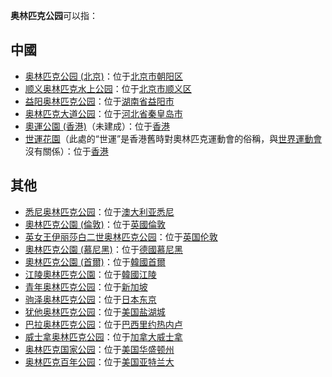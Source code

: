{{noteTA
|G1=Country
}}
'''奥林匹克公园'''可以指：

== 中國 ==
* [[奥林匹克公园_(北京)|奥林匹克公园 (北京)]]：位于[[北京市|北京市]][[朝阳区_(北京市)|朝阳区]]
* [[顺义奥林匹克水上公园|顺义奥林匹克水上公园]]：位于[[北京市|北京市]][[顺义区|顺义区]]
* [[益阳奥林匹克公园|益阳奥林匹克公园]]：位于[[湖南省|湖南省]][[益阳市|益阳市]]
* [[奥林匹克大道公园|奥林匹克大道公园]]：位于[[河北省|河北省]][[秦皇岛市|秦皇岛市]]
* [[奧運公園_(香港)|奧運公園 (香港)]]（未建成）：位于[[香港|香港]]
* [[世運花園|世運花園]]（此處的“世運”是香港舊時對奧林匹克運動會的俗稱，與[[世界運動會|世界運動會]]沒有關係）：位于[[香港|香港]]

== 其他 ==
* [[悉尼奥林匹克公园|悉尼奥林匹克公园]]：位于[[澳大利亚|澳大利亚]][[悉尼|悉尼]]
* [[奧林匹克公園_(倫敦)|奧林匹克公園 (倫敦)]]：位于[[英國|英國]][[倫敦|倫敦]]
* [[英女王伊丽莎白二世奥林匹克公园|英女王伊丽莎白二世奥林匹克公园]]：位于[[英国|英国]][[伦敦|伦敦]]
* [[奧林匹克公園_(慕尼黑)|奧林匹克公園 (慕尼黑)]]：位于[[德國|德國]][[慕尼黑|慕尼黑]]
* [[奧林匹克公園_(首爾)|奧林匹克公園 (首爾)]]：位于[[韓國|韓國]][[首爾|首爾]]
* [[江陵奧林匹克公園|江陵奧林匹克公園]]：位于[[韓國|韓國]][[江陵市|江陵]]
* [[青年奥林匹克公园|青年奥林匹克公园]]：位于[[新加坡|新加坡]]
* [[驹泽奥林匹克公园|驹泽奥林匹克公园]]：位于[[日本|日本]][[东京|东京]]
* [[犹他奥林匹克公园|犹他奥林匹克公园]]：位于[[美国|美国]][[盐湖城|盐湖城]]
* [[巴拉奥林匹克公园|巴拉奥林匹克公园]]：位于[[巴西|巴西]][[里约热内卢|里约热内卢]]
* [[威士拿奥林匹克公园|威士拿奥林匹克公园]]：位于[[加拿大|加拿大]][[威士拿|威士拿]]
* [[奥林匹克国家公园|奥林匹克国家公园]]：位于[[美国|美国]][[华盛顿州|华盛顿州]]
* [[奥林匹克百年公园|奥林匹克百年公园]]：位于[[美国|美国]][[亚特兰大|亚特兰大]]

{{disambig|O|cat=六字消歧義}}
